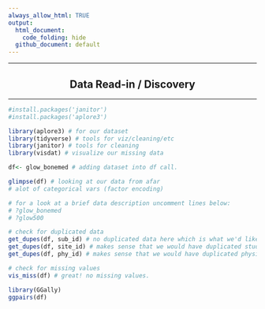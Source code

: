 ```yaml
---
always_allow_html: TRUE
output: 
  html_document: 
    code_folding: hide
  github_document: default
---
```


<hr>
<center><h2>Data Read-in / Discovery</h2></center>
<hr>

```r
#install.packages('janitor')
#install.packages('aplore3')

library(aplore3) # for our dataset
library(tidyverse) # tools for viz/cleaning/etc
library(janitor) # tools for cleaning
library(visdat) # visualize our missing data

df<- glow_bonemed # adding dataset into df call. 

glimpse(df) # looking at our data from afar
# alot of categorical vars (factor encoding)

# for a look at a brief data description uncomment lines below:
# ?glow_bonemed 
# ?glow500

# check for duplicated data
get_dupes(df, sub_id) # no duplicated data here which is what we'd like to see. 
get_dupes(df, site_id) # makes sense that we would have duplicated study sites.
get_dupes(df, phy_id) # makes sense that we would have duplicated physician id codes.

# check for missing values
vis_miss(df) # great! no missing values. 

```

```r
library(GGally)
ggpairs(df)

```